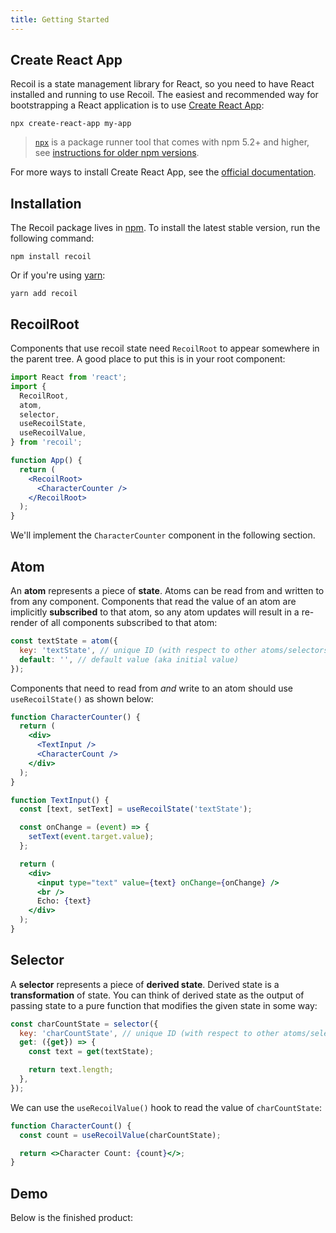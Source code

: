 ```yaml
---
title: Getting Started
---
```


## Create React App

Recoil is a state management library for React, so you need to have React installed and running to use Recoil. The easiest and recommended way for bootstrapping a React application is to use [Create React App](https://github.com/facebook/create-react-app#creating-an-app):

```shell
npx create-react-app my-app
```

> [`npx`](https://medium.com/@maybekatz/introducing-npx-an-npm-package-runner-55f7d4bd282b) is a package runner tool that comes with npm 5.2+ and higher, see [instructions for older npm versions](https://gist.github.com/gaearon/4064d3c23a77c74a3614c498a8bb1c5f).

For more ways to install Create React App, see the [official documentation](https://github.com/facebook/create-react-app#creating-an-app).

## Installation

The Recoil package lives in <a href="https://www.npmjs.com/get-npm" target="_blank">npm</a>. To install the latest stable version, run the following command:

```shell
npm install recoil
```

Or if you're using <a href="https://classic.yarnpkg.com/en/docs/install/" target="_blank">yarn</a>:

```shell
yarn add recoil
```

## RecoilRoot

Components that use recoil state need `RecoilRoot` to appear somewhere in the parent tree. A good place to put this is in your root component:

```jsx
import React from 'react';
import {
  RecoilRoot,
  atom,
  selector,
  useRecoilState,
  useRecoilValue,
} from 'recoil';

function App() {
  return (
    <RecoilRoot>
      <CharacterCounter />
    </RecoilRoot>
  );
}
```

We'll implement the `CharacterCounter` component in the following section.

## Atom

An **atom** represents a piece of **state**. Atoms can be read from and written to from any component. Components that read the value of an atom are implicitly **subscribed** to that atom, so any atom updates will result in a re-render of all components subscribed to that atom:

```javascript
const textState = atom({
  key: 'textState', // unique ID (with respect to other atoms/selectors)
  default: '', // default value (aka initial value)
});
```

Components that need to read from _and_ write to an atom should use `useRecoilState()` as shown below:

```jsx
function CharacterCounter() {
  return (
    <div>
      <TextInput />
      <CharacterCount />
    </div>
  );
}

function TextInput() {
  const [text, setText] = useRecoilState('textState');

  const onChange = (event) => {
    setText(event.target.value);
  };

  return (
    <div>
      <input type="text" value={text} onChange={onChange} />
      <br />
      Echo: {text}
    </div>
  );
}
```

## Selector

A **selector** represents a piece of **derived state**. Derived state is a **transformation** of state. You can think of derived state as the output of passing state to a pure function that modifies the given state in some way:

```jsx
const charCountState = selector({
  key: 'charCountState', // unique ID (with respect to other atoms/selectors)
  get: ({get}) => {
    const text = get(textState);

    return text.length;
  },
});
```

We can use the `useRecoilValue()` hook to read the value of `charCountState`:

```jsx
function CharacterCount() {
  const count = useRecoilValue(charCountState);

  return <>Character Count: {count}</>;
}
```

## Demo

Below is the finished product:


<GettingStarted />

